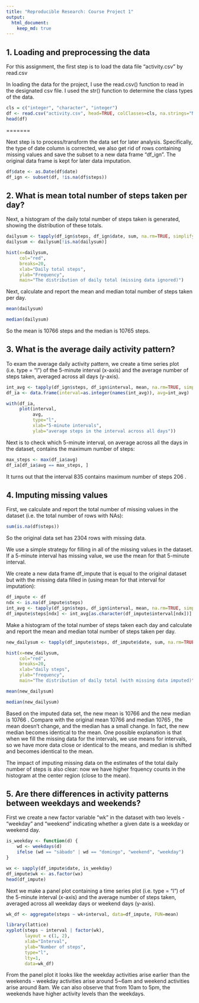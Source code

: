 ```yaml
---
title: "Reproducible Research: Course Project 1"
output: 
  html_document:
    keep_md: true
---
```



## 1. Loading and preprocessing the data

For this assignment, the first step is to load the data file "activity.csv" by read.csv

In loading the data for the project, I use the read.csv() function to read in the designated csv file. I used the str() function to determine the class types of the data.

```r
cls = c("integer", "character", "integer")
df <- read.csv("activity.csv", head=TRUE, colClasses=cls, na.strings="NA")
head(df)
```
=======


Next step is to process/transform the data set for later analysis. Specifically, the type of date column is corrected, we also get rid of rows containing missing values and save the subset to a new data frame "df_ign". The original data frame is kept for later data imputation.

```r
df$date <- as.Date(df$date)
df_ign <- subset(df, !is.na(df$steps))
```

## 2. What is mean total number of steps taken per day?

Next, a histogram of the daily total number of steps taken is generated, showing the distribution of these totals.

```r
dailysum <- tapply(df_ign$steps, df_ign$date, sum, na.rm=TRUE, simplify=T)
dailysum <- dailysum[!is.na(dailysum)]

hist(x=dailysum,
     col="red",
     breaks=20,
     xlab="Daily total steps",
     ylab="Frequency",
     main="The distribution of daily total (missing data ignored)")
```


Next, calculate and report the mean and median total number of steps taken per day.

```r
mean(dailysum)
```

```r
median(dailysum)
```

So the mean is 10766 steps and the median is 10765 steps.


## 3. What is the average daily activity pattern?

To exam the average daily activity pattern, we create a time series plot (i.e. type = "l") of the 5-minute interval (x-axis) and the average number of steps taken, averaged across all days (y-axis).

```r
int_avg <- tapply(df_ign$steps, df_ign$interval, mean, na.rm=TRUE, simplify=T)
df_ia <- data.frame(interval=as.integer(names(int_avg)), avg=int_avg)

with(df_ia,
     plot(interval,
          avg,
          type="l",
          xlab="5-minute intervals",
          ylab="average steps in the interval across all days"))
```

Next is to check which 5-minute interval, on average across all the days in the dataset, contains the maximum number of steps:

```r
max_steps <- max(df_ia$avg)
df_ia[df_ia$avg == max_steps, ]
```

It turns out that the interval 835 contains maximum number of steps 206 .

## 4. Imputing missing values

First, we calculate and report the total number of missing values in the dataset (i.e. the total number of rows with NAs):

```r
sum(is.na(df$steps))
```

So the original data set has 2304 rows with missing data.

We use a simple strategy for filling in all of the missing values in the dataset. If a 5-minute interval has missing value, we use the mean for that 5-minute interval.

We create a new data frame df_impute that is equal to the original dataset but with the missing data filled in (using mean for that interval for imputation):

```r
df_impute <- df
ndx <- is.na(df_impute$steps)
int_avg <- tapply(df_ign$steps, df_ign$interval, mean, na.rm=TRUE, simplify=T)
df_impute$steps[ndx] <- int_avg[as.character(df_impute$interval[ndx])]
```

Make a histogram of the total number of steps taken each day and calculate and report the mean and median total number of steps taken per day.

```r
new_dailysum <- tapply(df_impute$steps, df_impute$date, sum, na.rm=TRUE, simplify=T)

hist(x=new_dailysum,
     col="red",
     breaks=20,
     xlab="daily steps",
     ylab="frequency",
     main="The distribution of daily total (with missing data imputed)")
```


```r
mean(new_dailysum)
```

```r
median(new_dailysum)
```

Based on the imputed data set, the new mean is 10766 and the new median is 10766 . Compare with the original mean 10766 and median 10765 , the mean doesn't change, and the median has a small change. In fact, the new median becomes identical to the mean. One possible explanation is that when we fill the missing data for the intervals, we use means for intervals, so we have more data close or identical to the means, and median is shifted and becomes identical to the mean.

The impact of imputing missing data on the estimates of the total daily number of steps is also clear: now we have higher frquency counts in the histogram at the center region (close to the mean).

## 5. Are there differences in activity patterns between weekdays and weekends?

First we create a new factor variable "wk" in the dataset with two levels - "weekday" and "weekend" indicating whether a given date is a weekday or weekend day.


```r
is_weekday <- function(d) {
    wd <- weekdays(d)
    ifelse (wd == "sábado" | wd == "domingo", "weekend", "weekday")
}

wx <- sapply(df_impute$date, is_weekday)
df_impute$wk <- as.factor(wx)
head(df_impute)
```

Next we make a panel plot containing a time series plot (i.e. type = "l") of the 5-minute interval (x-axis) and the average number of steps taken, averaged across all weekday days or weekend days (y-axis).

```r
wk_df <- aggregate(steps ~ wk+interval, data=df_impute, FUN=mean)

library(lattice)
xyplot(steps ~ interval | factor(wk),
       layout = c(1, 2),
       xlab="Interval",
       ylab="Number of steps",
       type="l",
       lty=1,
       data=wk_df)
```

From the panel plot it looks like the weekday activities arise earlier than the weekends - weekday activities arise around 5~6am and weekend activities arise around 8am. We can also observe that from 10am to 5pm, the weekends have higher activity levels than the weekdays.
